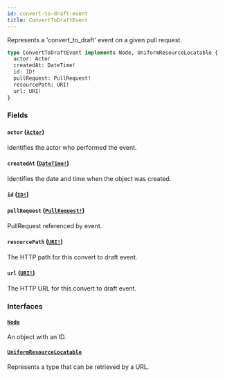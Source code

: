 ```yaml
---
id: convert-to-draft-event
title: ConvertToDraftEvent
---
```


Represents a 'convert_to_draft' event on a given pull request.

```graphql
type ConvertToDraftEvent implements Node, UniformResourceLocatable {
  actor: Actor
  createdAt: DateTime!
  id: ID!
  pullRequest: PullRequest!
  resourcePath: URI!
  url: URI!
}
```

### Fields

#### `actor` ([`Actor`](/docs/api/interfaces/actor))

Identifies the actor who performed the event.

#### `createdAt` ([`DateTime!`](/docs/api/scalars/date-time))

Identifies the date and time when the object was created.

#### `id` ([`ID!`](/docs/api/scalars/id))

#### `pullRequest` ([`PullRequest!`](/docs/api/objects/pull-request))

PullRequest referenced by event.

#### `resourcePath` ([`URI!`](/docs/api/scalars/uri))

The HTTP path for this convert to draft event.

#### `url` ([`URI!`](/docs/api/scalars/uri))

The HTTP URL for this convert to draft event.

### Interfaces

#### [`Node`](/docs/api/interfaces/node)

An object with an ID.

#### [`UniformResourceLocatable`](/docs/api/interfaces/uniform-resource-locatable)

Represents a type that can be retrieved by a URL.
